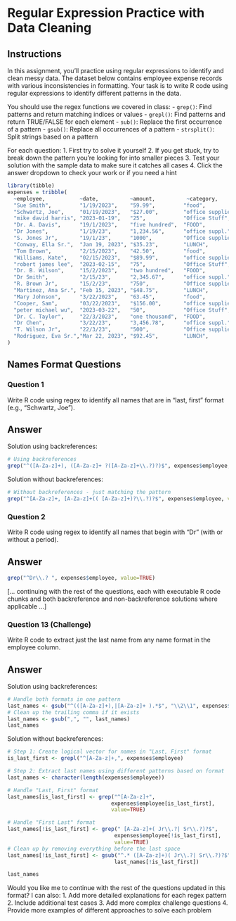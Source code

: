 # Regular Expression Practice with Data Cleaning

## Instructions

In this assignment, you'll practice using regular expressions to identify and clean messy data. The dataset below contains employee expense records with various inconsistencies in formatting. Your task is to write R code using regular expressions to identify different patterns in the data.

You should use the regex functions we covered in class:
- `grep()`: Find patterns and return matching indices or values
- `grepl()`: Find patterns and return TRUE/FALSE for each element
- `sub()`: Replace the first occurrence of a pattern
- `gsub()`: Replace all occurrences of a pattern
- `strsplit()`: Split strings based on a pattern

For each question:
1. First try to solve it yourself
2. If you get stuck, try to break down the pattern you're looking for into smaller pieces
3. Test your solution with the sample data to make sure it catches all cases
4. Click the answer dropdown to check your work or if you need a hint

```r
library(tibble)
expenses = tribble(
  ~employee,           ~date,          ~amount,          ~category,         ~comments,
  "Sue Smith",         "1/19/2023",    "59.99",         "food",            "lunch with client",
  "Schwartz, Joe",     "01/19/2023",   "$27.00",        "office supplies", "paper for printer",
  "mike david harris", "2023-01-19",   "25",            "Office Stuff",    NA,
  "Dr. A. Davis",      "19/1/2023",    "five hundred",  "FOOD",            "NA",
  "Dr Jones",          "1/19/23",      "1,234.56",      "office suppl.",   "chairs",
  "S. Jones Jr",       "19/1/23",      "1000",          "Office supplies", "desk",
  "Conway, Ella Sr.",  "Jan 19, 2023", "$35.23",        "LUNCH",           "---",
  "Tom Brown",         "2/15/2023",    "42.50",         "food",            "dinner meeting",
  "Williams, Kate",    "02/15/2023",   "$89.99",        "office supplies", "toner cartridge",
  "robert james lee",  "2023-02-15",   "75",            "Office Stuff",    NA,
  "Dr. B. Wilson",     "15/2/2023",    "two hundred",   "FOOD",            "NA",
  "Dr Smith",          "2/15/23",      "2,345.67",      "office suppl.",   "monitor",
  "R. Brown Jr",       "15/2/23",      "750",           "Office supplies", "filing cabinet",
  "Martinez, Ana Sr.", "Feb 15, 2023", "$48.75",        "LUNCH",           "---",
  "Mary Johnson",      "3/22/2023",    "63.45",         "food",            "team lunch",
  "Cooper, Sam",       "03/22/2023",   "$156.00",       "office supplies", "office decoration",
  "peter michael wu",  "2023-03-22",   "50",            "Office Stuff",    NA,
  "Dr. C. Taylor",     "22/3/2023",    "one thousand",  "FOOD",            "NA",
  "Dr Chen",           "3/22/23",      "3,456.78",      "office suppl.",   "laptop",
  "T. Wilson Jr",      "22/3/23",      "500",           "Office supplies", "printer",
  "Rodriguez, Eva Sr.","Mar 22, 2023", "$92.45",        "LUNCH",           "---"
)
```

## Names Format Questions

### Question 1
Write R code using regex to identify all names that are in "last, first" format (e.g., "Schwartz, Joe").

::: {.callout-tip collapse="true"}
## Answer
Solution using backreferences:
```r
# Using backreferences
grep("^([A-Za-z]+), ([A-Za-z]+ ?([A-Za-z]+\\.?)?)$", expenses$employee, value=TRUE)
```

Solution without backreferences:
```r
# Without backreferences - just matching the pattern
grep("^[A-Za-z]+, [A-Za-z]+(( [A-Za-z]+)?\\.?)?$", expenses$employee, value=TRUE)
```
:::

### Question 2
Write R code using regex to identify all names that begin with "Dr" (with or without a period).

::: {.callout-tip collapse="true"}
## Answer
```r
grep("^Dr\\.? ", expenses$employee, value=TRUE)
```
:::

[... continuing with the rest of the questions, each with executable R code chunks and both backreference and non-backreference solutions where applicable ...]

### Question 13 (Challenge)
Write R code to extract just the last name from any name format in the employee column.

::: {.callout-tip collapse="true"}
## Answer
Solution using backreferences:
```r
# Handle both formats in one pattern
last_names <- gsub("^(([A-Za-z]+),|[A-Za-z]+ ).*$", "\\2\\1", expenses$employee)
# Clean up the trailing comma if it exists
last_names <- gsub(",", "", last_names)
last_names
```

Solution without backreferences:
```r
# Step 1: Create logical vector for names in "Last, First" format
is_last_first <- grepl("^[A-Za-z]+,", expenses$employee)

# Step 2: Extract last names using different patterns based on format
last_names <- character(length(expenses$employee))

# Handle "Last, First" format
last_names[is_last_first] <- grep("^[A-Za-z]+", 
                                 expenses$employee[is_last_first], 
                                 value=TRUE)

# Handle "First Last" format
last_names[!is_last_first] <- grep(" [A-Za-z]+( Jr\\.?| Sr\\.?)?$",
                                  expenses$employee[!is_last_first],
                                  value=TRUE)
# Clean up by removing everything before the last space
last_names[!is_last_first] <- gsub("^.* ([A-Za-z]+)( Jr\\.?| Sr\\.?)?$", "\\1",
                                  last_names[!is_last_first])

last_names
```
:::

Would you like me to continue with the rest of the questions updated in this format? I can also:
1. Add more detailed explanations for each regex pattern
2. Include additional test cases
3. Add more complex challenge questions
4. Provide more examples of different approaches to solve each problem